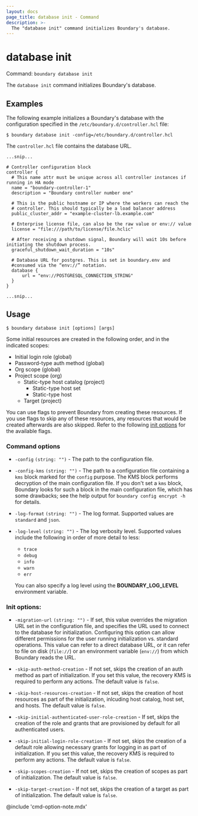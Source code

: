 ```yaml
---
layout: docs
page_title: database init - Command
description: >-
  The "database init" command initializes Boundary's database.
---
```


# database init

Command: `boundary database init`

The `database init` command initializes Boundary's database.

## Examples

The following example initializes a Boundary's database with the configuration specified in the `/etc/boundary.d/controller.hcl` file:

```shell-session
$ boundary database init -config=/etc/boundary.d/controller.hcl
```

The `controller.hcl` file contains the database URL.

<CodeBlockConfig filename="/etc/boundary.d/controller.hcl" hideClipboard highlight="19-23">

```hcl
...snip...

# Controller configuration block
controller {
  # This name attr must be unique across all controller instances if running in HA mode
  name = "boundary-controller-1"
  description = "Boundary controller number one"

  # This is the public hostname or IP where the workers can reach the
  # controller. This should typically be a load balancer address
  public_cluster_addr = "example-cluster-lb.example.com"

  # Enterprise license file, can also be the raw value or env:// value
  license = "file:///path/to/license/file.hclic"

  # After receiving a shutdown signal, Boundary will wait 10s before initiating the shutdown process.
  graceful_shutdown_wait_duration = "10s"

  # Database URL for postgres. This is set in boundary.env and
  #consumed via the “env://” notation.
  database {
      url = "env://POSTGRESQL_CONNECTION_STRING"
  }
}

...snip...
```

</CodeBlockConfig>


## Usage

<CodeBlockConfig hideClipboard>

```shell-session
$ boundary database init [options] [args]
```

</CodeBlockConfig>

Some initial resources are created in the following order, and in the indicated scopes:

- Initial login role (global)
- Password-type auth method (global)
- Org scope (global)
- Project scope (org)
   - Static-type host catalog (project)
      - Static-type host set
      - Static-type host
   - Target (project)

<Tip>

You can use flags to prevent Boundary from creating these resources.
If you use flags to skip any of these resources, any resources that would be created afterwards are also skipped.
Refer to the following [init options](#init-options) for the available flags.

</Tip>

### Command options

- `-config` `(string: "")` - The path to the configuration file.
- `-config-kms` `(string: "")` - The path to a configuration file containing a `kms` block marked for the `config` purpose.
The KMS block performs decryption of the main configuration file.
If you don't set a `kms` block, Boundary looks for such a block in the main configuration file, which has some drawbacks; see the help output for `boundary config encrypt -h` for details.
- `-log-format` `(string: "")` - The log format.
Supported values are `standard` and `json`.
- `-log-level` `(string: "")` - The log verbosity level. Supported values include the following in order of more detail to less:

  - `trace`
  - `debug`
  - `info`
  - `warn`
  - `err`

  You can also specify a log level using the **BOUNDARY_LOG_LEVEL** environment variable.

### Init options:

- `-migration-url` `(string: "")` - If set, this value overrides the migration URL set in the configuration file, and specifies the URL used to connect to the database for initialization.
Configuring this option can allow different permissions for the user running initialization vs. standard operations.
This value can refer to a direct database URL, or it can refer to file on disk (`file://`) or an environment variable (`env://`) from which Boundary reads the URL.

- `-skip-auth-method-creation` - If not set, skips the creation of an auth method as part of initialization.
If you set this value, the recovery KMS is required to perform any actions.
The default value is `false`.

- `-skip-host-resources-creation` - If not set, skips the creation of host resources as part of the initialization, inlcuding host catalog, host set, and hosts.
The default value is `false`.

- `-skip-initial-authenticated-user-role-creation` - If set, skips the creation of the role and grants that are provisioned by default for all authenticated users.

- `-skip-initial-login-role-creation` - If not set, skips the creation of a default role allowing necessary grants for logging in as part of initialization.
If you set this value, the recovery KMS is required to perform any actions.
The default value is `false`.

- `-skip-scopes-creation` - If not set, skips the creation of scopes as part of initialization.
The default value is `false`.

- `-skip-target-creation` - If not set, skips the creation of a target as part of initialization.
The default value is `false`.

@include 'cmd-option-note.mdx'
